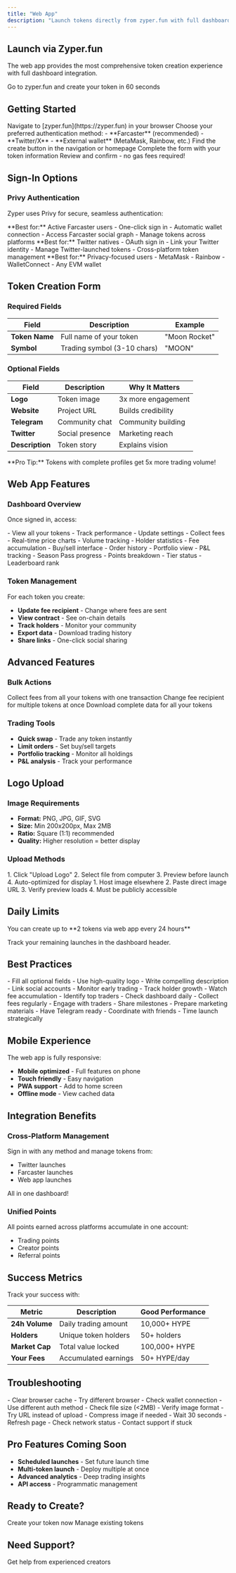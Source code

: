 ```yaml
---
title: "Web App"
description: "Launch tokens directly from zyper.fun with full dashboard access"
---
```


## Launch via Zyper.fun

The web app provides the most comprehensive token creation experience with full dashboard integration.

<Card title="Launch Now" icon="rocket" href="https://zyper.fun">
  Go to zyper.fun and create your token in 60 seconds
</Card>

## Getting Started

<Steps>
  <Step title="Visit zyper.fun">
    Navigate to [zyper.fun](https://zyper.fun) in your browser
  </Step>
  
  <Step title="Sign In with Privy">
    Choose your preferred authentication method:
    - **Farcaster** (recommended)
    - **Twitter/X**
    - **External wallet** (MetaMask, Rainbow, etc.)
  </Step>
  
  <Step title="Click 'Create Token'">
    Find the create button in the navigation or homepage
  </Step>
  
  <Step title="Fill Token Details">
    Complete the form with your token information
  </Step>
  
  <Step title="Launch">
    Review and confirm - no gas fees required!
  </Step>
</Steps>

## Sign-In Options

### Privy Authentication

Zyper uses Privy for secure, seamless authentication:

<Tabs>
  <Tab title="Farcaster">
    **Best for:** Active Farcaster users
    - One-click sign in
    - Automatic wallet connection
    - Access Farcaster social graph
    - Manage tokens across platforms
  </Tab>
  
  <Tab title="Twitter/X">
    **Best for:** Twitter natives
    - OAuth sign in
    - Link your Twitter identity
    - Manage Twitter-launched tokens
    - Cross-platform token management
  </Tab>
  
  <Tab title="External Wallet">
    **Best for:** Privacy-focused users
    - MetaMask
    - Rainbow
    - WalletConnect
    - Any EVM wallet
  </Tab>
</Tabs>

## Token Creation Form

### Required Fields

| Field | Description | Example |
|-------|-------------|---------|
| **Token Name** | Full name of your token | "Moon Rocket" |
| **Symbol** | Trading symbol (3-10 chars) | "MOON" |

### Optional Fields

| Field | Description | Why It Matters |
|-------|-------------|----------------|
| **Logo** | Token image | 3x more engagement |
| **Website** | Project URL | Builds credibility |
| **Telegram** | Community chat | Community building |
| **Twitter** | Social presence | Marketing reach |
| **Description** | Token story | Explains vision |

<Info>
  **Pro Tip:** Tokens with complete profiles get 5x more trading volume!
</Info>

## Web App Features

### Dashboard Overview

Once signed in, access:

<CardGroup cols={2}>
  <Card title="My Tokens" icon="coins">
    - View all your tokens
    - Track performance
    - Update settings
    - Collect fees
  </Card>
  
  <Card title="Analytics" icon="chart-line">
    - Real-time price charts
    - Volume tracking
    - Holder statistics
    - Fee accumulation
  </Card>
  
  <Card title="Trading" icon="exchange">
    - Buy/sell interface
    - Order history
    - Portfolio view
    - P&L tracking
  </Card>
  
  <Card title="Points" icon="trophy">
    - Season Pass progress
    - Points breakdown
    - Tier status
    - Leaderboard rank
  </Card>
</CardGroup>

### Token Management

For each token you create:

- **Update fee recipient** - Change where fees are sent
- **View contract** - See on-chain details
- **Track holders** - Monitor your community
- **Export data** - Download trading history
- **Share links** - One-click social sharing

## Advanced Features

### Bulk Actions

<AccordionGroup>
  <Accordion title="Collect All Fees">
    Collect fees from all your tokens with one transaction
  </Accordion>
  
  <Accordion title="Update All Recipients">
    Change fee recipient for multiple tokens at once
  </Accordion>
  
  <Accordion title="Export Portfolio">
    Download complete data for all your tokens
  </Accordion>
</AccordionGroup>

### Trading Tools

- **Quick swap** - Trade any token instantly
- **Limit orders** - Set buy/sell targets
- **Portfolio tracking** - Monitor all holdings
- **P&L analysis** - Track your performance

## Logo Upload

### Image Requirements

- **Format:** PNG, JPG, GIF, SVG
- **Size:** Min 200x200px, Max 2MB
- **Ratio:** Square (1:1) recommended
- **Quality:** Higher resolution = better display

### Upload Methods

<Tabs>
  <Tab title="Direct Upload">
    1. Click "Upload Logo"
    2. Select file from computer
    3. Preview before launch
    4. Auto-optimized for display
  </Tab>
  
  <Tab title="URL Input">
    1. Host image elsewhere
    2. Paste direct image URL
    3. Verify preview loads
    4. Must be publicly accessible
  </Tab>
</Tabs>

## Daily Limits

<Warning>
  You can create up to **2 tokens via web app every 24 hours**
</Warning>

Track your remaining launches in the dashboard header.

## Best Practices

<AccordionGroup>
  <Accordion title="🎯 Complete Your Profile">
    - Fill all optional fields
    - Use high-quality logo
    - Write compelling description
    - Link social accounts
  </Accordion>
  
  <Accordion title="📊 Use Analytics">
    - Monitor early trading
    - Track holder growth
    - Watch fee accumulation
    - Identify top traders
  </Accordion>
  
  <Accordion title="🔄 Stay Active">
    - Check dashboard daily
    - Collect fees regularly
    - Engage with traders
    - Share milestones
  </Accordion>
  
  <Accordion title="🚀 Launch Strategy">
    - Prepare marketing materials
    - Have Telegram ready
    - Coordinate with friends
    - Time launch strategically
  </Accordion>
</AccordionGroup>

## Mobile Experience

The web app is fully responsive:

- **Mobile optimized** - Full features on phone
- **Touch friendly** - Easy navigation
- **PWA support** - Add to home screen
- **Offline mode** - View cached data

## Integration Benefits

### Cross-Platform Management

Sign in with any method and manage tokens from:
- Twitter launches
- Farcaster launches
- Web app launches

All in one dashboard!

### Unified Points

All points earned across platforms accumulate in one account:
- Trading points
- Creator points
- Referral points

## Success Metrics

Track your success with:

| Metric | Description | Good Performance |
|--------|-------------|------------------|
| **24h Volume** | Daily trading amount | 10,000+ HYPE |
| **Holders** | Unique token holders | 50+ holders |
| **Market Cap** | Total value locked | 100,000+ HYPE |
| **Your Fees** | Accumulated earnings | 50+ HYPE/day |

## Troubleshooting

<AccordionGroup>
  <Accordion title="Can't sign in">
    - Clear browser cache
    - Try different browser
    - Check wallet connection
    - Use different auth method
  </Accordion>
  
  <Accordion title="Logo won't upload">
    - Check file size (<2MB)
    - Verify image format
    - Try URL instead of upload
    - Compress image if needed
  </Accordion>
  
  <Accordion title="Transaction pending">
    - Wait 30 seconds
    - Refresh page
    - Check network status
    - Contact support if stuck
  </Accordion>
</AccordionGroup>

## Pro Features Coming Soon

- **Scheduled launches** - Set future launch time
- **Multi-token launch** - Deploy multiple at once
- **Advanced analytics** - Deep trading insights
- **API access** - Programmatic management

## Ready to Create?

<CardGroup cols={2}>
  <Card title="Launch Token" icon="rocket" href="https://zyper.fun">
    Create your token now
  </Card>
  <Card title="View Dashboard" icon="chart-line" href="https://zyper.fun/dashboard">
    Manage existing tokens
  </Card>
</CardGroup>

## Need Support?

<Card title="Telegram Community" icon="telegram" href="https://t.me/zyperhub">
  Get help from experienced creators
</Card>